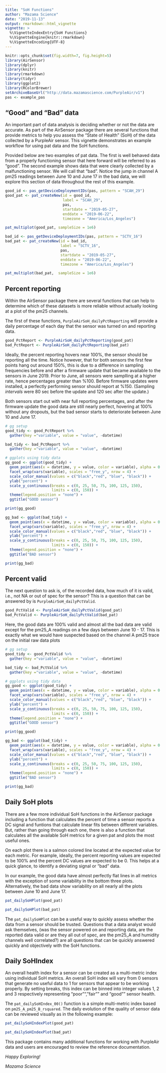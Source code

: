 ```yaml
---
title: "SoH Functions"
author: "Mazama Science"
date: "2019-11-13"
output: rmarkdown::html_vignette
vignette: >
  %\VignetteIndexEntry{SoH Functions}
  %\VignetteEngine{knitr::rmarkdown}
  %\VignetteEncoding{UTF-8}
---
```


```r
knitr::opts_chunk$set(fig.width=7, fig.height=5)
library(AirSensor)
library(dplyr)
library(knitr)
library(rmarkdown)
library(tidyr)
library(ggplot2)
library(RColorBrewer)
setArchiveBaseUrl("http://data.mazamascience.com/PurpleAir/v1")
pas <- example_pas

```

## "Good" and "Bad" data

An important part of data analysis is deciding whether or not the data are 
accurate. As part of the AirSensor package there are several functions that 
provide metrics to help you assess the "State of Health" (SoH) of the data 
collected by a PurpleAir sensor. This vignette demonstrates an example workflow 
for using pat data and the SoH functions.

Provided below are two examples of pat data. The first is well behaved data from
a properly functioning sensor that here forward will be referred to as "good". 
The second example shows data that were clearly collected by a 
malfunctioning sensor. We will call that "bad". Notice the jump in channel 
A pm25 readings between June 10 and June 17 in the bad data, we will explore 
this section of data throughout the rest of this example.

```r
good_id <- pas_getDeviceDeploymentIDs(pas, pattern = "SCAH_29")
good_pat <- pat_createNew(id = good_id,
                          label = "SCAH_29",
                          pas,
                          startdate = "2019-05-27", 
                          enddate = "2019-06-22", 
                          timezone = "America/Los_Angeles")

pat_multiplot(good_pat, sampleSize = 1e6)

bad_id <- pas_getDeviceDeploymentIDs(pas, pattern = "SCTV_16")
bad_pat <- pat_createNew(id = bad_id, 
                         label = "SCTV_16",
                         pas,
                         startdate = "2019-05-27", 
                         enddate = "2019-06-22", 
                         timezone = "America/Los_Angeles")

pat_multiplot(bad_pat,  sampleSize = 1e6)
```

## Percent reporting

Within the AirSensor package there are several functions that can help to 
determine which of these datasets is more reliable without actually looking at 
a plot of the pm25 channels.

The first of these functions, `PurpleAirSoH_dailyPctReporting` will provide a 
daily percentage of each day that the sensor was turned on and reporting data. 

```r
good_PctReport <- PurpleAirSoH_dailyPctReporting(good_pat)
bad_PctReport <- PurpleAirSoH_dailyPctReporting(bad_pat)
```

Ideally, the percent reporting hovers near 100%, the sensor should be reporting 
all the time. Notice however, that for both sensors the first few points hang
out around 150%, this is due to a difference in sampling frequencies before and 
after a firmware update that became available to the sensors in June 2019. Prior 
to June, all sensors were samplling at a higher rate, hence percentages greater
than %100. Before firmware updates were installed, a perfectly performing sensor
should report at %150. (Sampling _intervals_ were 80 sec before the update and 
120 sec after the update.)

Both sensors start out with near full reporting percentages, and after the 
firmware update the good data are still nearly perfect, hovering at 100%
without any dropouts, but the bad sensor starts to deteriorate between June 10 
and June 17.


```r

# gg setup
good_tidy <- good_PctReport %>%
  gather(key ="variable", value = "value", -datetime) 

bad_tidy <- bad_PctReport %>%
  gather(key ="variable", value = "value", -datetime)

# ggplots using tidy data
gg_good <- ggplot(good_tidy) +
  geom_point(aes(x = datetime, y = value, color = variable), alpha = 0.8)+
  facet_wrap(vars(variable), scales = "free_y", nrow = 4) +
  scale_color_manual(values = c("black","red", "blue", "black")) +
  ylab("percent") +
  scale_y_continuous(breaks = c(0, 25, 50, 75, 100, 125, 150), 
                     limits = c(0, 150)) +
  theme(legend.position = "none") +
  ggtitle("GOOD sensor")

print(gg_good)

gg_bad <- ggplot(bad_tidy) +
  geom_point(aes(x = datetime, y = value, color = variable), alpha = 0.8)+
  facet_wrap(vars(variable), scales = "free_y", nrow = 4) +
  scale_color_manual(values = c("black","red", "blue", "black")) +
  ylab("percent") +
  scale_y_continuous(breaks = c(0, 25, 50, 75, 100, 125, 150), 
                     limits = c(0, 150)) +
  theme(legend.position = "none") +
  ggtitle("BAD sensor")

print(gg_bad)
```

## Percent valid

The next question to ask is, of the recorded data, how much of it is valid, i.e., 
not NA or out of spec for the sensor? This is a question that can be answered by
is `PurpleAirSoH_dailyPctValid`.

```r
good_PctValid <- PurpleAirSoH_dailyPctValid(good_pat)
bad_PctValid <- PurpleAirSoH_dailyPctValid(bad_pat)
```

Here, the good data are 100% valid and almost all the bad data are valid except 
for the pm25_A readings on a few days between June 10 - 17. This is exactly 
what we would have suspected based on the channel A pm25 trace on the 
initial raw data plots


```r

# gg setup
good_tidy <- good_PctValid %>%
  gather(key ="variable", value = "value", -datetime) 

bad_tidy <- bad_PctValid %>%
  gather(key ="variable", value = "value", -datetime) 

# ggplots using tidy data
gg_good <- ggplot(good_tidy) +
  geom_point(aes(x = datetime, y = value, color = variable), alpha = 0.8)+
  facet_wrap(vars(variable), scales = "free_y", nrow = 4) +
  scale_color_manual(values = c("black","red", "blue", "black")) +
  ylab("percent") +
  scale_y_continuous(breaks = c(0, 25, 50, 75, 100, 125, 150), 
                     limits = c(0, 150)) +
  theme(legend.position = "none") +
  ggtitle("GOOD sensor")

print(gg_good)

gg_bad <- ggplot(bad_tidy) +
  geom_point(aes(x = datetime, y = value, color = variable), alpha = 0.8)+
  facet_wrap(vars(variable), scales = "free_y", nrow = 4) +
  scale_color_manual(values = c("black","red", "blue", "black")) +
  ylab("percent") +
  scale_y_continuous(breaks = c(0, 25, 50, 75, 100, 125, 150), 
                     limits = c(0, 150)) +
  theme(legend.position = "none") +
  ggtitle("BAD sensor")

print(gg_bad)
```

## Daily SoH plots

There are a few more individual SoH functions in the AirSensor package including 
a function that calculates the percent of time a sensor reports a DC signal and
funtions that calculate linear fits between different variables. But, rather 
than going through each one, there is also a function that calculates all the 
available SoH metrics for a given pat and plots the most useful ones. 

On each plot there is a salmon colored line located at the expected value for 
each metric. For example, ideally, the percent reporting values are expected to be 
100% and the percent DC values are expected to be 0. This helps at a quick 
glance, to identify a deviating signal or "bad" data.

In our example, the good data have almost perfectly flat lines in all metrics 
with the exception of some variability in the bottom three plots. Alternatively, 
the bad data show variability on all nearly all the plots between June 10 and
June 17. 

```r

pat_dailySoHPlot(good_pat)

pat_dailySoHPlot(bad_pat)
```

The `pat_dailySoHPlot` can be a useful way to quickly assess whether the data 
from a sensor should be trusted. Questions that a data analyst would ask 
themselves, (was the sensor powered on and reporting data, are the reported data 
valid or are they all out of spec, are the pm25_A and humidity channels well 
correlated?) are all questions that can be quickly answered quickly and 
objectively with the SoH functions.

## Daily SoHIndex

An overall health index for a sensor can be created as a multi-metric index 
using individual SoH metrics. An overall SoH index will vary from 0 sensors
that generate no useful data to 1 for sensors that appear to be working 
properly.  By setting breaks, this index can be binned into integer values 1, 2
and 3 respectively representing "poor"", "fair"" and "good"" sensor health.

The `pat_dailySoHIndex_00()` function is a simple multi-metric index based on
`pm25_A_pm25_B_rsquared`.  The daily evolution of the quality of sensor data can 
be reviewed visually as in the following example:

```r

pat_dailySoHIndexPlot(good_pat)

pat_dailySoHIndexPlot(bad_pat)
```

This package contains many additional functions for working with PurpleAir 
data and users are encouraged to review the reference documentation.

_Happy Exploring!_

_Mazama Science_




